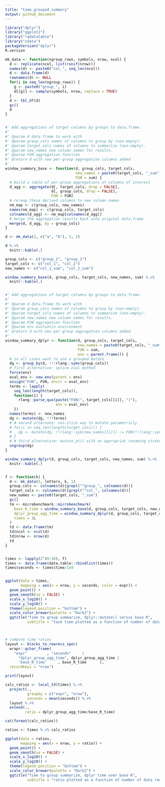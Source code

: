 ```yaml
---
title: "time_grouped_summary"
output: github_document
---
```



```r
library("dplyr")
library("ggplot2")
library("rqdatatable")
library("cdata")
packageVersion("dplyr")
R.version

mk_data <- function(ngroup_rows, symbols, nrow, ncol) {
  d <- replicate(ncol, list(runif(nrow)))
  names(d) <- paste0("col_", seq_len(ncol))
  d <- data.frame(d)
  rownames(d) <- NULL
  for(i in seq_len(ngroup_rows)) {
    g <- paste0("group_", i)
    d[[g]] <- sample(symbols, nrow, replace = TRUE)
  }
  d <- tbl_df(d)
  gc()
  d
}


#' Add aggregations of target columns by groups to data.frame.
#' 
#' @param d data.frame to work with
#' @param group_cols names of columns to group by (non-empty).
#' @param target_cols names of columns to summarize (non-empty).
#' @param new_names new column names for results.
#' @param FUN aggregation function
#' @return d with new per-group aggregation columns added
#'
window_summary_base <- function(d, group_cols, target_cols, 
                                new_names = paste0(target_cols, "_sum"), 
                                FUN = sum) {
  # build a table of per-group aggregations of columns of interest
  d_agg <- aggregate(d[, target_cols, drop = FALSE], 
                     d[, group_cols, drop = FALSE], 
                     FUN = FUN)
  # re-map these derived columns to new column names
  nm_map <- c(group_cols, new_names)
  names(nm_map) <- c(group_cols, target_cols)
  colnames(d_agg) <- nm_map[colnames(d_agg)]
  # merge the aggregation results back into original data.frame
  merge(d, d_agg, by = group_cols)
}

d <- mk_data(2, c("a", "b"), 5, 2)

d %.>%
  knitr::kable(.)

group_cols <- c("group_1", "group_2")
target_cols <- c("col_1", "col_2")
new_names <- c("col_1_sum", "col_2_sum")

window_summary_base(d, group_cols, target_cols, new_names, sum) %.>%
  knitr::kable(.)


#' Add aggregations of target columns by groups to data.frame.
#' 
#' @param d data.frame to work with
#' @param group_cols names of columns to group by (non-empty).
#' @param target_cols names of columns to summarize (non-empty).
#' @param new_names new column names for results.
#' @param FUN aggregation function
#' @param env evaluatin environment
#' @return d with new per-group aggregation columns added
#'
window_summary_dplyr <- function(d, group_cols, target_cols, 
                                 new_names = paste0(target_cols, "_sum"), 
                                 FUN = sum,
                                 env = parent.frame()) {
  # in all cases want to use a grouped mutate
  dg <- group_by(d, !!!rlang::syms(group_cols)) 
  # first alternative: splice eval method
  force(env)
  eval_env <- new.env(parent = env)
  assign("FUN", FUN, envir = eval_env)
  terms <- lapply(
    seq_len(length(target_cols)),
    function(i) {
      rlang::parse_quo(paste("FUN(", target_cols[[i]], ")"),
                       env = eval_env)
    })
  names(terms) <- new_names
  dg <- mutate(dg, !!!terms)
  # # second alternate: non-slice way to mutate parametricly
  # for(i in seq_len(length(target_cols))) {
  #   dg <- mutate(dg, !!rlang::sym(new_names[[i]]) := FUN(!!rlang::sym(target_cols[[i]])))
  # }
  # # third alternative: mutate_at() with an appropriat renaming strategy
  ungroup(dg)
}

window_summary_dplyr(d, group_cols, target_cols, new_names, sum) %.>%
  knitr::kable(.)


f <- function(k) {
  d <- mk_data(5, letters, k, 1)
  group_cols <- colnames(d)[grepl("^group_", colnames(d))]
  target_cols <- colnames(d)[grepl("^col_", colnames(d))]
  new_names <- paste0(target_cols, "_sum")
  gc()
  tm <- microbenchmark::microbenchmark(
    base_R_time = window_summary_base(d, group_cols, target_cols, new_names, sum),
    dplyr_group_agg_time = window_summary_dplyr(d, group_cols, target_cols, new_names, sum),
    times = 3L
  )
  td <- data.frame(tm)
  td$ncol <- ncol(d)
  td$nrow <- nrow(d)
  td
}


times <- lapply(2^(0:20), f)
times <- data.frame(data.table::rbindlist(times))
times$seconds <- times$time/1e9


ggplot(data = times, 
       mapping = aes(x = nrow, y = seconds, color = expr)) + 
  geom_point() + 
  geom_smooth(se = FALSE) + 
  scale_x_log10() + 
  scale_y_log10() + 
  theme(legend.position = "bottom") +
  scale_color_brewer(palette = "Dark2") +
  ggtitle("Time to group summarize, dplyr::mutate() versus base R",
          subtitle = "task time plotted as a function of number of data rows")



# compute time ratios
layout <- blocks_to_rowrecs_spec(
  wrapr::qchar_frame(
    "expr"         , "seconds"     |
      "dplyr_group_agg_time", dplyr_group_agg_time |
      'base_R_time'     , base_R_time      ),
  recordKeys = "nrow")

print(layout)

calc_ratios <- local_td(times) %.>%
  project(., 
          groupby = c("expr", "nrow"),
          seconds = mean(seconds)) %.>%
  layout %.>%
  extend(.,
         ratio = dplyr_group_agg_time/base_R_time)

cat(format(calc_ratios))

ratios <- times %.>% calc_ratios

ggplot(data = ratios, 
       mapping = aes(x = nrow, y = ratio)) +
  geom_point() + 
  geom_smooth(se = FALSE) + 
  scale_x_log10() + 
  scale_y_log10() + 
  theme(legend.position = "bottom") +
  scale_color_brewer(palette = "Dark2") +
  ggtitle("Time to group summarize, dplyr time over base R",
          subtitle = "ratio plotted as a function of number of data rows")
```

